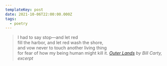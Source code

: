 ```yaml
---
templateKey: post
date: 2021-10-06T22:00:00.000Z
tags:
  - poetry
---
```

> I had to say stop—and let red<br/>
> fill the harbor, and let red wash the shore,<br/>
> and vow never to touch another living thing<br/>
> for fear of how my being human might kill it.
> <cite><i>[Outer Lands](https://poems.com/poem/outer-lands/)</i> by Bill Carty, excerpt</cite>

